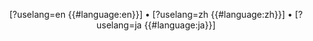 <includeonly><div class="i8n-header" style="text-align: center;"><!--
-->[{{fullurl:{{PAGENAME}}}}?uselang=en {{#language:en}}]<!--
--> • [{{fullurl:{{PAGENAME}}}}?uselang=zh {{#language:zh}}]<!--
--> • [{{fullurl:{{PAGENAME}}}}?uselang=ja {{#language:ja}}] <!--
--></div></includeonly><noinclude>{{i18n header}}</noinclude>
